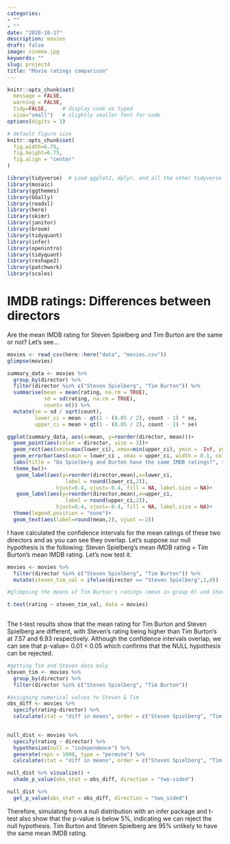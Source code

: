 ```yaml
---
categories:
- ""
- ""
date: "2020-10-17"
description: movies
draft: false
image: cinema.jpg
keywords: ""
slug: project4
title: "Movie ratings comparison"
---
```

```r
knitr::opts_chunk$set(
  message = FALSE, 
  warning = FALSE, 
  tidy=FALSE,     # display code as typed
  size="small")   # slightly smaller font for code
options(digits = 3)

# default figure size
knitr::opts_chunk$set(
  fig.width=6.75, 
  fig.height=6.75,
  fig.align = "center"
)
```


```r
library(tidyverse)  # Load ggplot2, dplyr, and all the other tidyverse packages
library(mosaic)
library(ggthemes)
library(GGally)
library(readxl)
library(here)
library(skimr)
library(janitor)
library(broom)
library(tidyquant)
library(infer)
library(openintro)
library(tidyquant)
library(reshape2)
library(patchwork)
library(scales)
```

# IMDB ratings: Differences between directors

Are the mean IMDB rating for Steven Spielberg and Tim Burton are the same or not? Let's see...

```r
movies <- read_csv(here::here("data", "movies.csv"))
glimpse(movies)
```

```r

summary_data <- movies %>% 
  group_by(director) %>% 
  filter(director %in% c("Steven Spielberg", "Tim Burton")) %>% 
  summarise(mean = mean(rating, na.rm = TRUE),
            sd = sd(rating, na.rm = TRUE),
            count= n()) %>%
  mutate(se = sd / sqrt(count),
         lower_ci = mean - qt(1 - (0.05 / 2), count - 1) * se,
         upper_ci = mean + qt(1 - (0.05 / 2), count - 1) * se)

ggplot(summary_data, aes(x=mean, y=reorder(director, mean)))+
  geom_point(aes(color = director, size = 3))+
  geom_rect(aes(xmin=max(lower_ci), xmax=min(upper_ci), ymin = -Inf, ymax = +Inf ,alpha = .3))+
  geom_errorbar(aes(xmin = lower_ci , xmax = upper_ci, width = 0.1, color = director, size = 1.5))+
  labs(title = "Do Spielberg and Burton have the same IMDB ratings?", subtitle = "95% confidence intervals overlap", y = "", x = "Mean IMDB Rating")+
  theme_bw()+
   geom_label(aes(y=reorder(director,mean),x=lower_ci,
                   label = round(lower_ci,2)),
                hjust=0.4, vjust=-0.4, fill = NA, label.size = NA)+
   geom_label(aes(y=reorder(director,mean),x=upper_ci,
                   label = round(upper_ci,2)),
                hjust=0.4, vjust=-0.4, fill = NA, label.size = NA)+
  theme(legend.position = "none")+
  geom_text(aes(label=round(mean,2), vjust =-2))

```

I have calculated the confidence intervals for the mean ratings of these two directors and as you can see they overlap. 
Let's suppose our null hypothesis is the following: Steven Spielberg's mean IMDB rating = Tim Burton's mean IMDB rating. Let's now test it.

```r

movies <- movies %>% 
  filter(director %in% c("Steven Spielberg", "Tim Burton")) %>% 
  mutate(steven_tim_val = ifelse(director == "Steven Spielberg",1,0))

#glimpsing the means of Tim Burton's ratings (mean in group 0) and Steven Spielberg's ratings (mean in group 1)

t.test(rating ~ steven_tim_val, data = movies)
  
```
The t-test results show that the mean rating for Tim Burton and Steven Spielberg are different, with Steven's rating being higher than Tim Burton's at 7.57 and 6.93 respectively. Although the confidence intervals overlap, we can see that p-value= 0.01 < 0.05 which confirms that the NULL hypothesis can be rejected.

```r
#getting Tim and Steven data only
steven_tim <- movies %>% 
  group_by(director) %>% 
  filter(director %in% c("Steven Spielberg", "Tim Burton"))

#assigning numerical values to Steven & Tim
obs_diff <- movies %>%
  specify(rating~director) %>%
  calculate(stat = "diff in means", order = c("Steven Spielberg", "Tim Burton"))

  
null_dist <- movies %>%
  specify(rating ~ director) %>%
  hypothesize(null = "independence") %>%
  generate(reps = 1000, type = "permute") %>%
  calculate(stat = "diff in means", order = c("Steven Spielberg", "Tim Burton"))

null_dist %>% visualize() +
  shade_p_value(obs_stat = obs_diff, direction = "two-sided")

null_dist %>%
  get_p_value(obs_stat = obs_diff, direction = "two_sided")

```
Therefore, simulating from a null distribution with an infer package and t-test also show that the p-value is below 5%, indicating we can reject the null hypothesis. Tim Burton and Steven Spielberg are 95% unlikely to have the same mean IMDB rating.